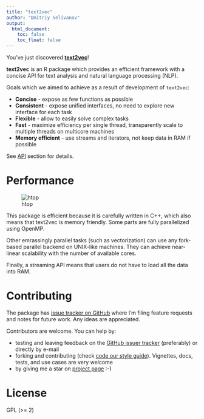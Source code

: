 ```yaml
---
title: "text2vec"
author: "Dmitriy Selivanov"
output:
  html_document:
    toc: false
    toc_float: false
---
```

You've just discovered **[text2vec](https://github.com/dselivanov/text2vec)**!

**text2vec** is an R package which provides an efficient framework with a concise API for text analysis and natural language processing (NLP). 

Goals which we aimed to achieve as a result of development of `text2vec`:

* **Concise** - expose as few functions as possible
* **Consistent** - expose unified interfaces, no need to explore new interface for each task
* **Flexible** - allow to easily solve complex tasks
* **Fast** - maximize efficiency per single thread, transparently scale to multiple threads on multicore machines
* **Memory efficient** - use streams and iterators, not keep data in RAM if possible

See [API](api.html) section for details.

# Performance

![htop](images/htop.png)

This package is efficient because it is carefully written in C++, which also means that text2vec is memory friendly. Some parts are fully parallelized using OpenMP. 

Other emrassingly parallel tasks (such as vectorization) can use any fork-based parallel backend on UNIX-like machines. They can achieve near-linear scalability with the number of available cores. 

Finally, a streaming API means that  users do not have to load all the data into RAM. 


# Contributing

The package has [issue tracker on GitHub](https://github.com/dselivanov/text2vec/issues) where I'm filing feature requests and notes for future work. Any ideas are appreciated.

Contributors are welcome. You can help by: 

- testing and leaving feedback on the [GitHub issuer tracker](https://github.com/dselivanov/text2vec/issues) (preferably) or directly by e-mail
- forking and contributing (check [code our style guide](https://github.com/dselivanov/text2vec/wiki/Code-style-guide)). Vignettes, docs, tests, and use cases are very welcome
- by giving me a star on [project page](https://github.com/dselivanov/text2vec) :-)

# License

GPL (>= 2)
